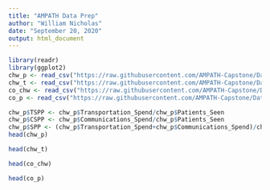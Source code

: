 ```yaml
---
title: "AMPATH Data Prep"
author: "William Nicholas"
date: "September 20, 2020"
output: html_document
---
```


```r
library(readr)
library(ggplot2)
chw_p <- read_csv("https://raw.githubusercontent.com/AMPATH-Capstone/DataPrep/master/Original-Data/Time-Log/chw_p.csv")
chw_t <- read_csv("https://raw.githubusercontent.com/AMPATH-Capstone/DataPrep/master/Original-Data/Time-Log/chw_t.csv")
co_chw <- read_csv("https://raw.githubusercontent.com/AMPATH-Capstone/DataPrep/master/Original-Data/Time-Log/co_chw.csv")
co_p <- read_csv("https://raw.githubusercontent.com/AMPATH-Capstone/DataPrep/master/Original-Data/Time-Log/co_p.csv")
```

```r
chw_p$TSPP <- chw_p$Transportation_Spend/chw_p$Patients_Seen
chw_p$CSPP <- chw_p$Communications_Spend/chw_p$Patients_Seen
chw_p$SPP <- (chw_p$Transportation_Spend+chw_p$Communications_Spend)/chw_p$Patients_Seen
head(chw_p)
```
```r
head(chw_t)
```

```r
head(co_chw)
```

```r
head(co_p)
```

```r

```

